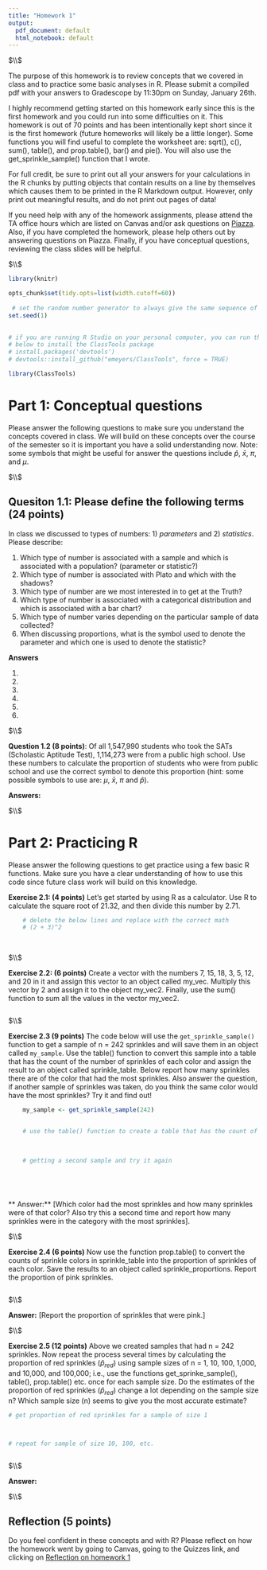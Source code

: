 ```yaml
---
title: "Homework 1"
output:
  pdf_document: default
  html_notebook: default
---
```



$\\$




The purpose of this homework is to review concepts that we covered in class and to practice some basic analyses in R. Please submit a compiled pdf with your answers to Gradescope by 11:30pm on Sunday, January 26th. 

I highly recommend getting started on this homework early since this is the first homework and you could run into some difficulties on it. This homework is out of 70 points and has been intentionally kept short since it is the first homework (future homeworks will likely be a little longer).  Some functions you will find useful to complete the worksheet are: sqrt(), c(), sum(), table(), and prop.table(), bar() and pie(). You will also use the get_sprinkle_sample() function that I wrote. 

For full credit, be sure to print out all your answers for your calculations in the R chunks by putting objects that contain results on a line by themselves which causes them to be printed in the R Markdown output. However, only print out meaningful results, and do not print out pages of data!

If you need help with any of the homework assignments, please attend the TA office hours which are listed on Canvas and/or ask questions on [Piazza](https://piazza.com/class/k52xi66z6yv5ns). Also, if you have completed the homework, please help others out by answering questions on Piazza. Finally, if you have conceptual questions, reviewing the class slides will be helpful. 





$\\$






<!-- This R chunk sets some parameters that will be used in the rest of the document. Please ignore it and do not modify it. -->
```r
    
library(knitr)

opts_chunk$set(tidy.opts=list(width.cutoff=60)) 
    
 # set the random number generator to always give the same sequence of random numbers
set.seed(1) 
    

# if you are running R Studio on your personal computer, you can run the lines 
# below to install the ClassTools package
# install.packages('devtools')
# devtools::install_github("emeyers/ClassTools", force = TRUE)

library(ClassTools)

```











# Part 1:  Conceptual questions


Please answer the following questions to make sure you understand the concepts covered in class. We will build on these concepts over the course of the semester so it is important you have a solid understanding now. Note: some symbols that might be useful for answer the questions include $\hat{p}$, $\bar{x}$, $\pi$, and $\mu$. 




$\\$





## Quesiton 1.1: Please define the following terms (24 points)

In class we discussed to types of numbers: 1) *parameters* and 2) *statistics*. Please describe: 

1. Which type of number is associated with a sample and which is associated with a population?  (parameter or statistic?)
2. Which type of number is associated with Plato and which with the shadows?
3. Which type of number are we most interested in to get at the Truth? 
4. Which type of number is associated with a categorical distribution and which is associated with a bar chart? 
5. Which type of number varies depending on the particular sample of data collected?
6. When discussing proportions, what is the symbol used to denote the parameter and which one is used to denote the statistic?



**Answers**

1.  
2.  
3.  
4.  
5. 
6.  




$\\$




**Question 1.2 (8 points)**: Of all 1,547,990 students who took the SATs (Scholastic Aptitude Test), 1,114,273 were from a public high school. Use these numbers to calculate the proportion of students who were from public school and use the correct symbol to denote this proportion (hint: some possible symbols to use are: $\mu$, $\bar{x}$, $\pi$ and  $\hat{p}$). 

**Answers:**  






$\\$






# Part 2:  Practicing R


Please answer the following questions to get practice using a few basic R functions. Make sure you have a clear understanding of how to use this code since future class work will build on this knowledge. 


**Exercise 2.1: (4 points)** Let's get started by using R as a calculator. Use R to calculate the square root of 21.32, and then divide this number by 2.71. 
```r

    # delete the below lines and replace with the correct math
    # (2 + 3)^2
    
    
```







$\\$







**Exercise 2.2: (6 points)** Create a vector with the numbers 7, 15, 18, 3, 5, 12, and 20 in it and assign this vector to an object called my_vec. Multiply this vector by 2 and assign it to the object my_vec2. Finally, use the sum() function to sum all the values in the vector my_vec2. 

```r


    
```





$\\$





**Exercise 2.3 (9 points)** The code below will use the `get_sprinkle_sample()` function to get a sample of n = 242 sprinkles and will save them in an object called `my_sample`. Use the table() function to convert this sample into a table that has the count of the number of sprinkles of each color and assign the result to an object called sprinkle_table. Below report how many sprinkles there are of the color that had the most sprinkles. Also answer the question, if another sample of sprinkles was taken, do you think the same color would have the most sprinkles? Try it and find out!


```r


    my_sample <- get_sprinkle_sample(242)


    # use the table() function to create a table that has the count of sprinkles of each color and assign the results to an object called sprinkle_table 

    
    
    # getting a second sample and try it again
    


     

```



** Answer:** [Which color had the most sprinkles and how many sprinkles were of that color? Also try this a second time and report how many sprinkles were in the category with the most sprinkles]. 






$\\$










**Exercise 2.4 (6 points)** Now use the function prop.table() to convert the counts of sprinkle colors in sprinkle_table into the proportion of sprinkles of each color. Save the results to an object called sprinkle_proportions. Report the proportion of pink sprinkles.
```r
    



```

$\\$



**Answer:** [Report the proportion of sprinkles that were pink.]  




$\\$







**Exercise 2.5 (12 points)** Above we created samples that had n = 242 sprinkles. Now repeat the process several times by calculating the proportion of red sprinkles ($\hat{p}_{red}$) using sample sizes of n = 1, 10, 100, 1,000, and 10,000, and 100,000; i.e., use the functions get_sprinke_sample(), table(), prop.table() etc. once for each sample size. Do the estimates of the proportion of red sprinkles ($\hat{p}_{red}$) change a lot depending on the sample size n?  Which sample size (n) seems to give you the most accurate estimate? 
```r

    
# get proportion of red sprinkles for a sample of size 1



# repeat for sample of size 10, 100, etc.



```



$\\$



**Answer:** 








$\\$










## Reflection (5 points)

Do you feel confident in these concepts and with R? Please reflect on how the homework went by going to Canvas, going to the Quizzes link, and clicking on [Reflection on homework 1](https://yale.instructure.com/courses/55573/quizzes/21857)






